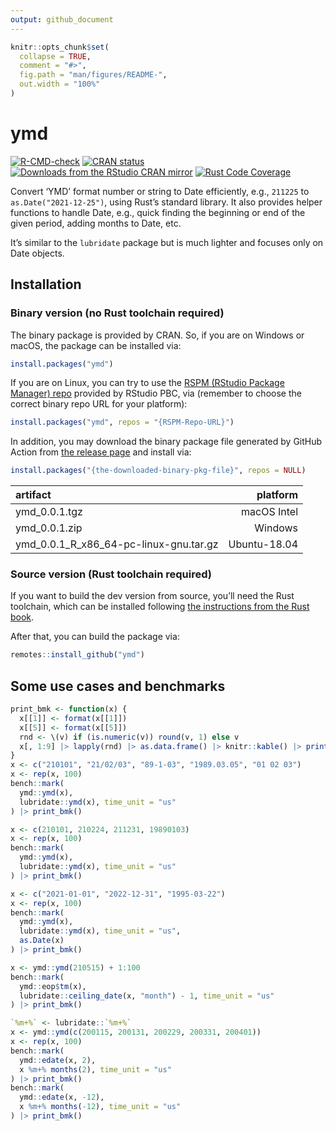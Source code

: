 ```yaml
---
output: github_document
---
```


<!-- README.md is generated from README.Rmd. Please edit that file -->

```r
knitr::opts_chunk$set(
  collapse = TRUE,
  comment = "#>",
  fig.path = "man/figures/README-",
  out.width = "100%"
)
```

# ymd

<!-- badges: start -->
[![R-CMD-check](https://github.com/shrektan/ymd/workflows/R-CMD-check/badge.svg)](https://github.com/shrektan/ymd/actions)
[![CRAN status](https://www.r-pkg.org/badges/version/ymd)](https://CRAN.R-project.org/package=ymd)
[![Downloads from the RStudio CRAN mirror](https://cranlogs.r-pkg.org/badges/ymd)](https://cran.r-project.org/package=ymd)
[![Rust Code Coverage](https://coveralls.io/repos/github/shrektan/ymd/badge.svg?branch=main)](https://coveralls.io/github/shrektan/ymd?branch=main)
<!-- badges: end -->

Convert 'YMD' format number or string to Date efficiently, e.g., `211225` to `as.Date("2021-12-25")`, using Rust's standard library.
It also provides helper functions to handle Date, e.g., quick finding the beginning or end of the given period, adding months to Date, etc.

It's similar to the `lubridate` package but is much lighter and focuses only on Date objects.

## Installation

### Binary version (no Rust toolchain required)

The binary package is provided by CRAN. So, if you are on Windows or macOS, the package can be installed via:

```r
install.packages("ymd")
```

If you are on Linux, you can try to use the [RSPM (RStudio Package Manager) repo](https://packagemanager.rstudio.com)
provided by RStudio PBC, via (remember to choose the correct binary repo URL for your platform):

```r
install.packages("ymd", repos = "{RSPM-Repo-URL}")
```

In addition, you may download the binary package file generated by GitHub Action
from [the release page](https://github.com/shrektan/ymd/releases) and install via:

```r
install.packages("{the-downloaded-binary-pkg-file}", repos = NULL)
```

| artifact                                |   platform    |
|:----------------------------------------|--------------:|
| ymd_0.0.1.tgz                           | macOS Intel   |
| ymd_0.0.1.zip                           | Windows       |
| ymd_0.0.1_R_x86_64-pc-linux-gnu.tar.gz  | Ubuntu-18.04  |


### Source version (Rust toolchain required)

If you want to build the dev version from source, you'll need the Rust toolchain, which
can be installed following [the instructions from the Rust book](https://doc.rust-lang.org/book/ch01-01-installation.html).

After that, you can build the package via:

```r
remotes::install_github("ymd")
```

## Some use cases and benchmarks

```r
print_bmk <- function(x) {
  x[[1]] <- format(x[[1]])
  x[[5]] <- format(x[[5]])
  rnd <- \(v) if (is.numeric(v)) round(v, 1) else v
  x[, 1:9] |> lapply(rnd) |> as.data.frame() |> knitr::kable() |> print()
}
x <- c("210101", "21/02/03", "89-1-03", "1989.03.05", "01 02 03")
x <- rep(x, 100)
bench::mark(
  ymd::ymd(x),
  lubridate::ymd(x), time_unit = "us"
) |> print_bmk()

x <- c(210101, 210224, 211231, 19890103)
x <- rep(x, 100)
bench::mark(
  ymd::ymd(x),
  lubridate::ymd(x), time_unit = "us"
) |> print_bmk()

x <- c("2021-01-01", "2022-12-31", "1995-03-22")
x <- rep(x, 100)
bench::mark(
  ymd::ymd(x),
  lubridate::ymd(x), time_unit = "us",
  as.Date(x)
) |> print_bmk()

x <- ymd::ymd(210515) + 1:100
bench::mark(
  ymd::eop$tm(x),
  lubridate::ceiling_date(x, "month") - 1, time_unit = "us"
) |> print_bmk()

`%m+%` <- lubridate::`%m+%`
x <- ymd::ymd(c(200115, 200131, 200229, 200331, 200401))
x <- rep(x, 100)
bench::mark(
  ymd::edate(x, 2),
  x %m+% months(2), time_unit = "us"
) |> print_bmk()
bench::mark(
  ymd::edate(x, -12),
  x %m+% months(-12), time_unit = "us"
) |> print_bmk()
```
